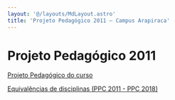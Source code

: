 ```yaml
---
layout: '@/layouts/MdLayout.astro'
title: 'Projeto Pedagógico 2011 — Campus Arapiraca'
---
```




Projeto Pedagógico 2011
=======================








[Projeto Pedagógico do curso](/cpt/documentos/projeto-pedagogico/projeto-pedagogico-2011/ppc-computacao-2011.pdf/view)


[Equivalências de disciplinas (PPC 2011 - PPC 2018)](https://docs.google.com/spreadsheets/d/1PT-oHUH6TmQLQ_yzq0mwPzJtB-ue2MKOHHx9fFmaU-I/edit?usp=sharing)










